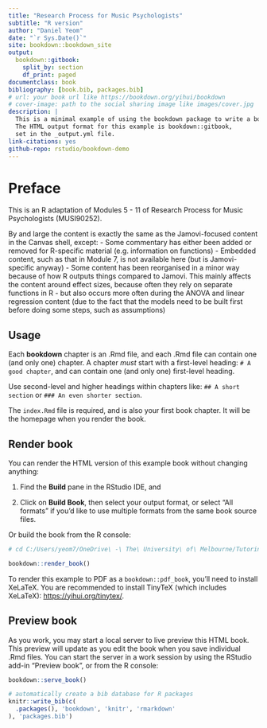 ```yaml
--- 
title: "Research Process for Music Psychologists"
subtitle: "R version"
author: "Daniel Yeom"
date: "`r Sys.Date()`"
site: bookdown::bookdown_site
output: 
  bookdown::gitbook:
    split_by: section
    df_print: paged
documentclass: book
bibliography: [book.bib, packages.bib]
# url: your book url like https://bookdown.org/yihui/bookdown
# cover-image: path to the social sharing image like images/cover.jpg
description: |
  This is a minimal example of using the bookdown package to write a book.
  The HTML output format for this example is bookdown::gitbook,
  set in the _output.yml file.
link-citations: yes
github-repo: rstudio/bookdown-demo
---
```



# Preface

This is an R adaptation of Modules 5 - 11 of Research Process for Music Psychologists (MUSI90252). 

By and large the content is exactly the same as the Jamovi-focused content in the Canvas shell, except:
- Some commentary has either been added or removed for R-specific material (e.g. information on functions)
- Embedded content, such as that in Module 7, is not available here (but is Jamovi-specific anyway)
- Some content has been reorganised in a minor way because of how R outputs things compared to Jamovi. This mainly affects the content around effect sizes, because often they rely on separate functions in R - but also occurs more often during the ANOVA and linear regression content (due to the fact that the models need to be built first before doing some steps, such as assumptions)

## Usage 

Each **bookdown** chapter is an .Rmd file, and each .Rmd file can contain one (and only one) chapter. A chapter *must* start with a first-level heading: `# A good chapter`, and can contain one (and only one) first-level heading.

Use second-level and higher headings within chapters like: `## A short section` or `### An even shorter section`.

The `index.Rmd` file is required, and is also your first book chapter. It will be the homepage when you render the book.

## Render book

You can render the HTML version of this example book without changing anything:

1. Find the **Build** pane in the RStudio IDE, and

1. Click on **Build Book**, then select your output format, or select "All formats" if you'd like to use multiple formats from the same book source files.

Or build the book from the R console:

```r
# cd C:/Users/yeom7/OneDrive\ -\ The\ University\ of\ Melbourne/Tutoring/RPMP/rpmp_bookdown

bookdown::render_book()
```

To render this example to PDF as a `bookdown::pdf_book`, you'll need to install XeLaTeX. You are recommended to install TinyTeX (which includes XeLaTeX): <https://yihui.org/tinytex/>.

## Preview book

As you work, you may start a local server to live preview this HTML book. This preview will update as you edit the book when you save individual .Rmd files. You can start the server in a work session by using the RStudio add-in "Preview book", or from the R console:

```r
bookdown::serve_book()
```


```r
# automatically create a bib database for R packages
knitr::write_bib(c(
  .packages(), 'bookdown', 'knitr', 'rmarkdown'
), 'packages.bib')
```
